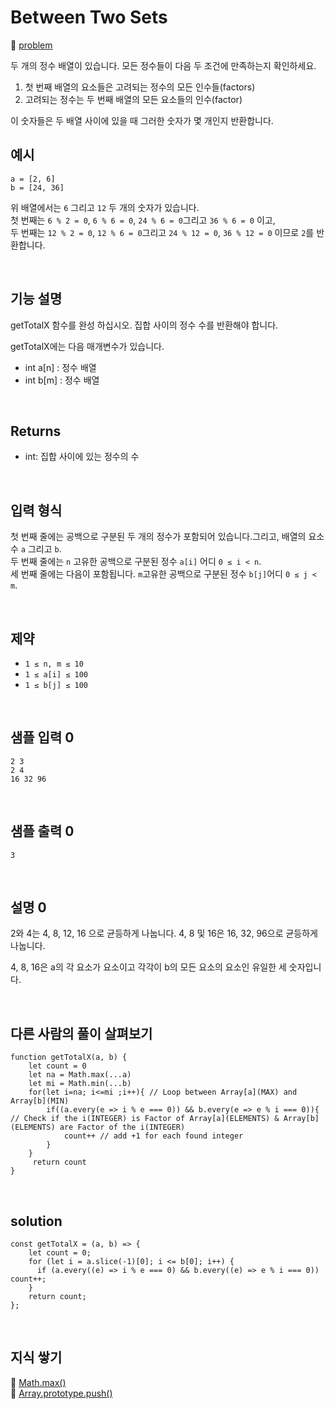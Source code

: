 # Between Two Sets

🔗 [problem](https://www.hackerrank.com/challenges/between-two-sets/problem?isFullScreen=true)

두 개의 정수 배열이 있습니다. 모든 정수들이 다음 두 조건에 만족하는지 확인하세요.

1. 첫 번째 배열의 요소들은 고려되는 정수의 모든 인수들(factors)
2. 고려되는 정수는 두 번째 배열의 모든 요소들의 인수(factor)

이 숫자들은 두 배열 사이에 있을 때 그러한 숫자가 몇 개인지 반환합니다.

## 예시

```
a = [2, 6]
b = [24, 36]
```

위 배열에서는 `6` 그리고 `12` 두 개의 숫자가 있습니다.  
첫 번째는 `6 % 2 = 0`, `6 % 6 = 0`, `24 % 6 = 0`그리고 `36 % 6 = 0` 이고,  
두 번째는 `12 % 2 = 0`, `12 % 6 = 0`그리고 `24 % 12 = 0`, `36 % 12 = 0` 이므로 `2`를 반환합니다.

<br />

## 기능 설명

getTotalX 함수를 완성 하십시오. 집합 사이의 정수 수를 반환해야 합니다.

getTotalX에는 다음 매개변수가 있습니다.

- int a[n] : 정수 배열
- int b[m] : 정수 배열

<br />

## Returns

- int: 집합 사이에 있는 정수의 수

<br />

## 입력 형식

첫 번째 줄에는 공백으로 구분된 두 개의 정수가 포함되어 있습니다.그리고, 배열의 요소 수 `a` 그리고 `b`.  
두 번째 줄에는 `n` 고유한 공백으로 구분된 정수 `a[i]` 어디 `0 ≤ i < n`.  
세 번째 줄에는 다음이 포함됩니다. `m`고유한 공백으로 구분된 정수 `b[j]`어디 `0 ≤ j < m`.

<br />

## 제약

- `1 ≤ n, m ≤ 10`
- `1 ≤ a[i] ≤ 100`
- `1 ≤ b[j] ≤ 100`

<br />

## 샘플 입력 0

```
2 3
2 4
16 32 96
```

<br />

## 샘플 출력 0

```
3
```

<br />

## 설명 0

2와 4는 4, 8, 12, 16
으로 균등하게 나눕니다. 4, 8 및 16은 16, 32, 96으로 균등하게 나눕니다.

4, 8, 16은 a의 각 요소가 요소이고 각각이 b의 모든 요소의 요소인 유일한 세 숫자입니다.

<br />

## 다른 사람의 풀이 살펴보기

```JS
function getTotalX(a, b) {
    let count = 0
    let na = Math.max(...a)
    let mi = Math.min(...b)
    for(let i=na; i<=mi ;i++){ // Loop between Array[a](MAX) and Array[b](MIN)
        if((a.every(e => i % e === 0)) && b.every(e => e % i === 0)){
// Check if the i(INTEGER) is Factor of Array[a](ELEMENTS) & Array[b](ELEMENTS) are Factor of the i(INTEGER)
            count++ // add +1 for each found integer
        }
    }
     return count
}
```

<br />

## solution

```JS
const getTotalX = (a, b) => {
    let count = 0;
    for (let i = a.slice(-1)[0]; i <= b[0]; i++) {
      if (a.every((e) => i % e === 0) && b.every((e) => e % i === 0)) count++;
    }
    return count;
};
```

<br />

## 지식 쌓기

🔗 [Math.max()](https://developer.mozilla.org/ko/docs/Web/JavaScript/Reference/Global_Objects/Math/max)  
🔗 [Array.prototype.push()](https://developer.mozilla.org/ko/docs/Web/JavaScript/Reference/Global_Objects/Array/push)

<br />
